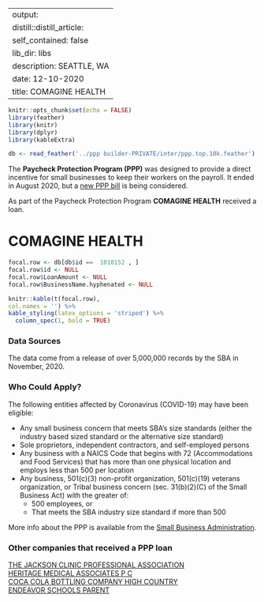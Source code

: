 
---
output:
  distill::distill_article:
    self_contained: false
    lib_dir: libs
description: SEATTLE, WA 
date: 12-10-2020
title: COMAGINE HEALTH 
---




```r
knitr::opts_chunk$set(echo = FALSE)
library(feather)
library(knitr)
library(dplyr)
library(kableExtra)

db <- read_feather('../ppp builder-PRIVATE/inter/ppp.top.10k.feather')

```



The **Paycheck Protection Program (PPP)** was designed to provide a direct incentive for small businesses to keep their workers on the payroll. It ended in August 2020, but a [new PPP bill](https://thehill.com/policy/finance/529092-bipartisan-support-for-new-ppp-loans-gains-momentum-in-congress) is being considered.

As part of the Paycheck Protection Program **COMAGINE HEALTH** received a loan.


# COMAGINE HEALTH 

```r
focal.row <- db[db$id ==  1010152 , ]
focal.row$id <- NULL
focal.row$LoanAmount <- NULL
focal.row$BusinessName.hyphenated <- NULL

knitr::kable(t(focal.row), 
col.names = '') %>%
kable_styling(latex_options = 'striped') %>%
  column_spec(1, bold = TRUE)


```

### Data Sources

The data come from a release of over 5,000,000 records by the SBA in November, 2020.


### Who Could Apply?

The following entities affected by Coronavirus (COVID-19) may have been eligible:

+ Any small business concern that meets SBA’s size standards (either the industry based sized standard or the alternative size standard)
+ Sole proprietors, independent contractors, and self-employed persons
+ Any business with a NAICS Code that begins with 72 (Accommodations and Food Services) that has more than one physical location and employs less than 500 per location
+ Any business, 501(c)(3) non-profit organization, 501(c)(19) veterans organization, or Tribal business concern (sec. 31(b)(2)(C) of the Small Business Act) with the greater of:
  + 500 employees, or 
  + That meets the SBA industry size standard if more than 500


More info about the PPP is available from the [Small Business Administration](https://www.sba.gov/funding-programs/loans/coronavirus-relief-options/paycheck-protection-program).

 
### Other companies that received a PPP loan 
   
 [THE JACKSON CLINIC PROFESSIONAL ASSOCIATION](/Paycheck-Protection-Program/4623756-THE-JACKSON-CLINIC-PROFESSIONAL-ASSOCIATION) <br> [HERITAGE MEDICAL ASSOCIATES P C](/Paycheck-Protection-Program/2023551-HERITAGE-MEDICAL-ASSOCIATES-P-C) <br> [COCA COLA BOTTLING COMPANY HIGH COUNTRY](/Paycheck-Protection-Program/990575-COCA-COLA-BOTTLING-COMPANY-HIGH-COUNTRY) <br> [ENDEAVOR SCHOOLS PARENT](/Paycheck-Protection-Program/1508080-ENDEAVOR-SCHOOLS-PARENT) <br>
